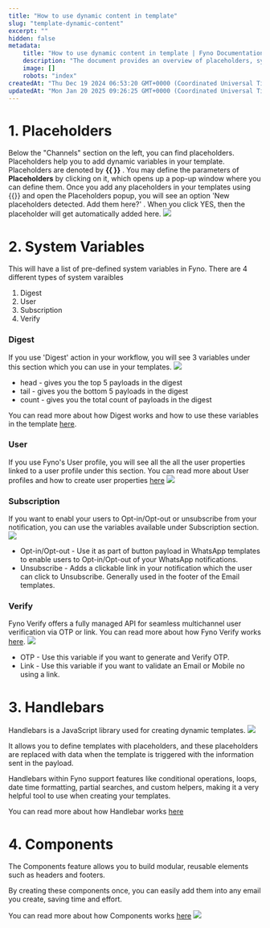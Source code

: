 ```yaml
---
title: "How to use dynamic content in template"
slug: "template-dynamic-content"
excerpt: ""
hidden: false
metadata:
    title: "How to use dynamic content in template | Fyno Documentation"
    description: "The document provides an overview of placeholders, system variables, Handlebars, and components in Fyno, explaining how to use them for creating dynamic templates and modular elements in workflows and notifications."
    image: []
    robots: "index"
createdAt: "Thu Dec 19 2024 06:53:20 GMT+0000 (Coordinated Universal Time)"
updatedAt: "Mon Jan 20 2025 09:26:25 GMT+0000 (Coordinated Universal Time)"
---
```


# 1. Placeholders

Below the "Channels" section on the left, you can find placeholders. Placeholders help you to add dynamic variables in your template. Placeholders are denoted by **{{ }}** . You may define the parameters of **Placeholders** by clicking on it, which opens up a pop-up window where you can define them. Once you add any placeholders in your templates using {{}} and open the Placeholders popup, you will see an option 'New placeholders detected. Add them here?' . When you click YES, then the placeholder will get automatically added here.
![](/images/fyno_placeholders.png)

# 2. System Variables

This will have a list of pre-defined system variables in Fyno. There are 4 different types of system varaibles

1. Digest
2. User
3. Subscription
4. Verify

### Digest

If you use 'Digest' action in your workflow, you will see 3 variables under this section which you can use in your templates.
![](/images/fyno_digest.png)

-   head - gives you the top 5 payloads in the digest
-   tail - gives you the bottom 5 payloads in the digest
-   count - gives you the total count of payloads in the digest

You can read more about how Digest works and how to use these variables in the template [here](./creating-a-workflow-with-digest).

### User

If you use Fyno's User profile, you will see all the all the user properties linked to a user profile under this section. You can read more about User profiles and how to create user properties [here](./adding-new-user-property)
![](/images/fyno_placeholder_users.png)

### Subscription

If you want to enabl your users to Opt-in/Opt-out or unsubscribe from your notification, you can use the variables available under Subscription section.
![](/images/fyno_placeholder_subscription.png)

-   Opt-in/Opt-out - Use it as part of button payload in WhatsApp templates to enable users to Opt-in/Opt-out of your WhatsApp notifications.
-   Unsubscribe - Adds a clickable link in your notification which the user can click to Unsubscribe. Generally used in the footer of the Email templates.

### Verify

Fyno Verify offers a fully managed API for seamless multichannel user verification via OTP or link. You can read more about how Fyno Verify works [here](./fyno-verify-otp-link).
![](/images/fyno_verify_1.png)

-   OTP - Use this variable if you want to generate and Verify OTP.
-   Link - Use this variable if you want to validate an Email or Mobile no using a link.

# 3. Handlebars

Handlebars is a JavaScript library used for creating dynamic templates.
![](/images/fyno_handlebars.png)

It allows you to define templates with placeholders, and these placeholders are replaced with data when the template is triggered with the information sent in the payload.

Handlebars within Fyno support features like conditional operations, loops, date time formatting, partial searches, and custom helpers, making it a very helpful tool to use when creating your templates.

You can read more about how Handlebar works [here](./fyno-verify-otp-link)

# 4. Components

The Components feature allows you to build modular, reusable elements such as headers and footers.

By creating these components once, you can easily add them into any email you create, saving time and effort.

You can read more about how Components works [here](./components)
![](/images/fyno_components.png)
